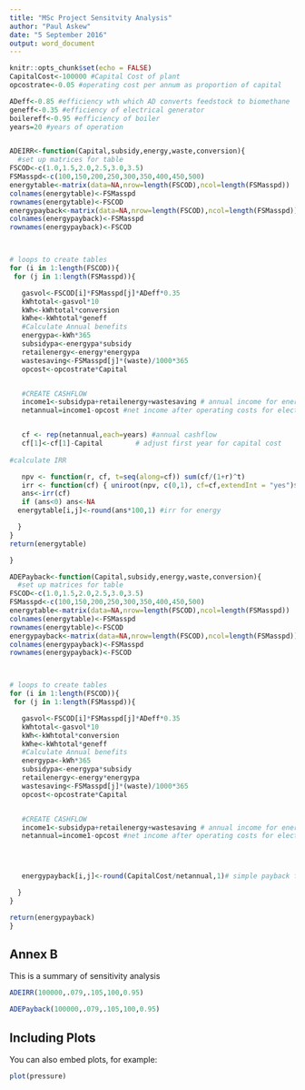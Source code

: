 ```yaml
---
title: "MSc Project Sensitvity Analysis"
author: "Paul Askew"
date: "5 September 2016"
output: word_document
---
```


```r
knitr::opts_chunk$set(echo = FALSE)
CapitalCost<-100000 #Capital Cost of plant
opcostrate<-0.05 #operating cost per annum as proportion of capital

ADeff<-0.85 #efficiency wth which AD converts feedstock to biomethane
geneff<-0.35 #efficiency of electrical generator
boilereff<-0.95 #efficiency of boiler
years=20 #years of operation


ADEIRR<-function(Capital,subsidy,energy,waste,conversion){
  #set up matrices for table
FSCOD<-c(1.0,1.5,2.0,2.5,3.0,3.5)
FSMasspd<-c(100,150,200,250,300,350,400,450,500)
energytable<-matrix(data=NA,nrow=length(FSCOD),ncol=length(FSMasspd))
colnames(energytable)<-FSMasspd
rownames(energytable)<-FSCOD
energypayback<-matrix(data=NA,nrow=length(FSCOD),ncol=length(FSMasspd))
colnames(energypayback)<-FSMasspd
rownames(energypayback)<-FSCOD



# loops to create tables
for (i in 1:length(FSCOD)){
 for (j in 1:length(FSMasspd)){

   gasvol<-FSCOD[i]*FSMasspd[j]*ADeff*0.35
   kWhtotal<-gasvol*10
   kWh<-kWhtotal*conversion
   kWhe<-kWhtotal*geneff
   #Calculate Annual benefits
   energypa<-kWh*365
   subsidypa<-energypa*subsidy
   retailenergy<-energy*energypa
   wastesaving<-FSMasspd[j]*(waste)/1000*365
   opcost<-opcostrate*Capital


   #CREATE CASHFLOW
   income1<-subsidypa+retailenergy+wastesaving # annual income for energy
   netannual=income1-opcost #net income after operating costs for electricity


   cf <- rep(netannual,each=years) #annual cashflow
   cf[1]<-cf[1]-Capital        # adjust first year for capital cost
  
#calculate IRR

   npv <- function(r, cf, t=seq(along=cf)) sum(cf/(1+r)^t) 
   irr <- function(cf) { uniroot(npv, c(0,1), cf=cf,extendInt = "yes")$root } #NB need extenInt to avoiderror but creates error in heattable
   ans<-irr(cf)
   if (ans<0) ans<-NA
  energytable[i,j]<-round(ans*100,1) #irr for energy

  }
}
return(energytable)

}

ADEPayback<-function(Capital,subsidy,energy,waste,conversion){
  #set up matrices for table
FSCOD<-c(1.0,1.5,2.0,2.5,3.0,3.5)
FSMasspd<-c(100,150,200,250,300,350,400,450,500)
energytable<-matrix(data=NA,nrow=length(FSCOD),ncol=length(FSMasspd))
colnames(energytable)<-FSMasspd
rownames(energytable)<-FSCOD
energypayback<-matrix(data=NA,nrow=length(FSCOD),ncol=length(FSMasspd))
colnames(energypayback)<-FSMasspd
rownames(energypayback)<-FSCOD



# loops to create tables
for (i in 1:length(FSCOD)){
 for (j in 1:length(FSMasspd)){

   gasvol<-FSCOD[i]*FSMasspd[j]*ADeff*0.35
   kWhtotal<-gasvol*10
   kWh<-kWhtotal*conversion
   kWhe<-kWhtotal*geneff
   #Calculate Annual benefits
   energypa<-kWh*365
   subsidypa<-energypa*subsidy
   retailenergy<-energy*energypa
   wastesaving<-FSMasspd[j]*(waste)/1000*365
   opcost<-opcostrate*Capital


   #CREATE CASHFLOW
   income1<-subsidypa+retailenergy+wastesaving # annual income for energy
   netannual=income1-opcost #net income after operating costs for electricity




   energypayback[i,j]<-round(CapitalCost/netannual,1)# simple payback for electricity

  }
}

return(energypayback)
}
```

## Annex B

This is a summary of sensitivity analysis

```r
ADEIRR(100000,.079,.105,100,0.95)

ADEPayback(100000,.079,.105,100,0.95)
```

## Including Plots

You can also embed plots, for example:

```r
plot(pressure)
```

